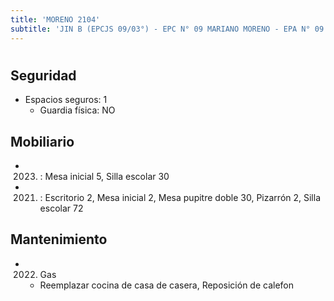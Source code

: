 ```yaml
---
title: 'MORENO 2104'
subtitle: 'JIN B (EPCJS 09/03°) - EPC N° 09 MARIANO MORENO - EPA N° 09 MARIANO MORENO'
---
```


#


## Seguridad

*  Espacios seguros: 1 
    + Guardia física: NO





## Mobiliario

*  (2023) : Mesa inicial 5, Silla escolar 30 

*  (2021) : Escritorio 2, Mesa inicial 2, Mesa pupitre doble 30, Pizarrón 2, Silla escolar 72 





## Mantenimiento

*  (2022) Gas 
    + Reemplazar cocina de casa de casera, Reposición de calefon



